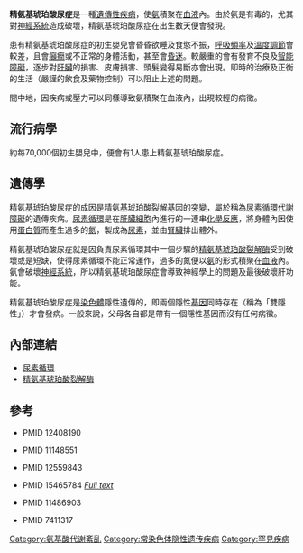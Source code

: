 {{medical}}
{{Infobox_Disease
| Name           = 精氨基琥珀酸尿症
| Image          = Argininosuccinic acid.svg
| Caption        = [[argininosuccinate|argininosuccinate]]
| DiseasesDB     =
| ICD10          = {{ICD10|E|72|2|e|70}}
| ICD9           = {{ICD9|270.6}}
| ICDO           =
| OMIM           = 207900
| MedlinePlus    =
| eMedicineSubj  =
| eMedicineTopic =
| MeshID         =
}}
'''精氨基琥珀酸尿症'''是一種[[遺傳性疾病|遺傳性疾病]]，使[[氨|氨]]積聚在[[血液|血液]]內。由於氨是有毒的，尤其對[[神經系統|神經系統]]造成破壞，精氨基琥珀酸尿症在出生數天便會發現。

患有精氨基琥珀酸尿症的初生嬰兒會昏昏欲睡及食慾不振，[[呼吸頻率|呼吸頻率]]及[[溫度調節|溫度調節]]會較差，且會[[癲癇|癲癇]]或不正常的身體活動，甚至會[[昏迷|昏迷]]。較嚴重的會有發育不良及[[智能障礙|智能障礙]]，逐步對[[肝臟|肝臟]]的損害、皮膚損害、頭髮變得易斷亦會出現。即時的治療及正衡的生活（嚴謹的飲食及藥物控制）可以阻止上述的問題。

間中地，因疾病或壓力可以同樣導致氨積聚在血液內，出現較輕的病徵。

== 流行病學 ==
約每70,000個初生嬰兒中，便會有1人患上精氨基琥珀酸尿症。

== 遺傳學 ==
精氨基琥珀酸尿症的成因是精氨基琥珀酸裂解基因的[[突變|突變]]，屬於稱為[[尿素循環代謝障礙|尿素循環代謝障礙]]的遺傳疾病。[[尿素循環|尿素循環]]是在[[肝臟|肝臟]][[細胞|細胞]]內進行的一連串[[化學反應|化學反應]]，將身體內因使用[[蛋白質|蛋白質]]而產生過多的[[氮|氮]]，製成為[[尿素|尿素]]，並由[[腎臟|腎臟]]排出體外。

精氨基琥珀酸尿症就是因負責尿素循環其中一個步驟的[[精氨基琥珀酸裂解酶|精氨基琥珀酸裂解酶]]受到破壞或是短缺，使得尿素循環不能正常運作，過多的氮便以[[氨|氨]]的形式積聚在[[血液|血液]]內。氨會破壞[[神經系統|神經系統]]，所以精氨基琥珀酸尿症會導致神經學上的問題及最後破壞肝功能。

精氨基琥珀酸尿症是[[染色體|染色體]]隱性遺傳的，即兩個隱性[[基因|基因]]同時存在（稱為「雙隱性」）才會發病。一般來說，父母各自都是帶有一個隱性基因而沒有任何病徵。

== 內部連結 ==
*[[尿素循環|尿素循環]]
*[[精氨基琥珀酸裂解酶|精氨基琥珀酸裂解酶]]

== 參考 ==
{{refbegin|2}}
* {{cite journal | author=Kleijer WJ, Garritsen VH, Linnebank M, Mooyer P, Huijmans JG, Mustonen A, Simola KO, Arslan-Kirchner M, Battini R, Briones P, Cardo E, Mandel H, Tschiedel E, Wanders RJ, Koch HG | title=Clinical, enzymatic, and molecular genetic characterization of a biochemical variant type of argininosuccinic aciduria: prenatal and postnatal diagnosis in five unrelated families | journal=J Inherit Metab Dis | year=2002 | pages=399-410 | volume=25 | issue=5 }} PMID 12408190
* {{cite journal | author=Lee B, Goss J | title=Long-term correction of urea cycle disorders | journal=J Pediatr | year=2001 | pages=S62-71 | volume=138 | issue=1 Suppl }} PMID 11148551
* {{cite journal | author=Reid Sutton V, Pan Y, Davis EC, Craigen WJ | title=A mouse model of argininosuccinic aciduria: biochemical characterization | journal=Mol Genet Metab | year=2003 | pages=11-6 | volume=78 | issue=1 }} PMID 12559843
* {{cite journal | author=Scaglia F, Brunetti-Pierri N, Kleppe S, Marini J, Carter S, Garlick P, Jahoor F, O'Brien W, Lee B | title=Clinical consequences of urea cycle enzyme deficiencies and potential links to arginine and nitric oxide metabolism | journal=J Nutr | year=2004 | pages=2775S-2782S; discussion 2796S-2797S | volume=134 | issue=10 Suppl }} PMID 15465784 ''[https://web.archive.org/web/20041210014424/http://www.nutrition.org/cgi/content/full/134/10/2775S Full text]''
* {{cite journal | author=Stadler S, Gempel K, Bieger I, Pontz BF, Gerbitz KD, Bauer MF, Hofmann S | title=Detection of neonatal argininosuccinate lyase deficiency by serum tandem mass spectrometry | journal=J Inherit Metab Dis | year=2001 | pages=370-8 | volume=24 | issue=3 }} PMID 11486903
* {{cite journal | author=Wilcken B, Smith A, Brown DA | title=Urine screening for aminoacidopathies: is it beneficial? Results of a long-term follow-up of cases detected bny screening one millon babies | url=https://archive.org/details/sim_journal-of-pediatrics_1980-09_97_3/page/492 | journal=J Pediatr | year=1980 | pages=492-7 | volume=97 | issue=3 }} PMID 7411317
{{refend}}

{{Amino acid metabolic pathology}}
{{尿素循环}}

[[Category:氨基酸代谢紊乱|Category:氨基酸代谢紊乱]]
[[Category:常染色体隐性遗传疾病|Category:常染色体隐性遗传疾病]]
[[Category:罕見疾病|Category:罕見疾病]]